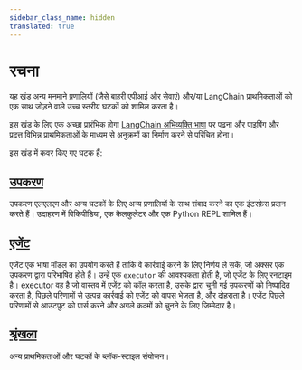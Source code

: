 ```yaml
---
sidebar_class_name: hidden
translated: true
---
```


# रचना

यह खंड अन्य मनमाने प्रणालियों (जैसे बाहरी एपीआई और सेवाएं) और/या LangChain प्राथमिकताओं को एक साथ जोड़ने वाले उच्च स्तरीय घटकों को शामिल करता है।

इस खंड के लिए एक अच्छा प्रारंभिक होगा [LangChain अभिव्यक्ति भाषा](/docs/expression_language/get_started) पर पढ़ना और पाइपिंग और प्रदत्त विभिन्न प्राथमिकताओं के माध्यम से अनुक्रमों का निर्माण करने से परिचित होना।

इस खंड में कवर किए गए घटक हैं:

## [उपकरण](/docs/modules/tools/)

उपकरण एलएलएम और अन्य घटकों के लिए अन्य प्रणालियों के साथ संवाद करने का एक इंटरफ़ेस प्रदान करते हैं। उदाहरण में विकिपीडिया, एक कैलकुलेटर और एक Python REPL शामिल हैं।

## [एजेंट](/docs/modules/agents)

एजेंट एक भाषा मॉडल का उपयोग करते हैं ताकि वे कार्रवाई करने के लिए निर्णय ले सकें, जो अक्सर एक उपकरण द्वारा परिभाषित होते हैं। उन्हें एक `executor` की आवश्यकता होती है, जो एजेंट के लिए रनटाइम है।
executor वह है जो वास्तव में एजेंट को कॉल करता है, उसके द्वारा चुनी गई उपकरणों को निष्पादित करता है, पिछले परिणामों से उत्पन्न कार्रवाई को एजेंट को वापस भेजता है, और दोहराता है।
एजेंट पिछले परिणामों से आउटपुट को पार्स करने और अगले कदमों को चुनने के लिए जिम्मेदार है।

## [श्रृंखला](/docs/modules/chains)

अन्य प्राथमिकताओं और घटकों के ब्लॉक-स्टाइल संयोजन।

